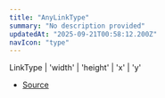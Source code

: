 ```yaml
---
title: "AnyLinkType"
summary: "No description provided"
updatedAt: "2025-09-21T00:58:12.200Z"
navIcon: "type"
---
```



LinkType \| 'width' \| 'height' \| 'x' \| 'y'

- [Source](https://github.com/NMMTY/LazyCanvas/blob/1d5786684b8ca8d543a4533b2b64f8d093b1e426/packages/lazycanvas/src/types/types.d.ts#L66)